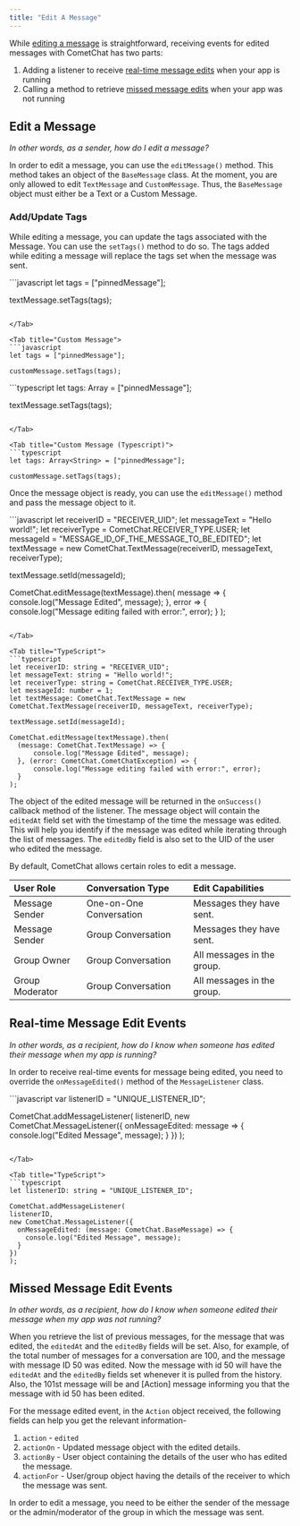 ```yaml
---
title: "Edit A Message"
---
```




While [editing a message](/sdk/react-native/edit-message#edit-a-message) is straightforward, receiving events for edited messages with CometChat has two parts:

1. Adding a listener to receive [real-time message edits](/sdk/react-native/edit-message#real-time-message-edit-events) when your app is running
2. Calling a method to retrieve [missed message edits](/sdk/react-native/edit-message#missed-message-edit-events) when your app was not running

## Edit a Message

*In other words, as a sender, how do I edit a message?*

In order to edit a message, you can use the `editMessage()` method. This method takes an object of the `BaseMessage` class. At the moment, you are only allowed to edit `TextMessage` and `CustomMessage`. Thus, the `BaseMessage` object must either be a Text or a Custom Message.

### Add/Update Tags

While editing a message, you can update the tags associated with the Message. You can use the `setTags()` method to do so. The tags added while editing a message will replace the tags set when the message was sent.

<Tabs>
<Tab title="Text Message">
```javascript
let tags = ["pinnedMessage"];

textMessage.setTags(tags);
```

</Tab>

<Tab title="Custom Message">
```javascript
let tags = ["pinnedMessage"];

customMessage.setTags(tags);
```

</Tab>

<Tab title="Text Message (Typescript)">
```typescript
let tags: Array<String> = ["pinnedMessage"];

textMessage.setTags(tags);
```

</Tab>

<Tab title="Custom Message (Typescript)">
```typescript
let tags: Array<String> = ["pinnedMessage"];

customMessage.setTags(tags);
```

</Tab>

</Tabs>

Once the message object is ready, you can use the `editMessage()` method and pass the message object to it.

<Tabs>
<Tab title="Edit Message">
```javascript
let receiverID = "RECEIVER_UID";
let messageText = "Hello world!";
let receiverType = CometChat.RECEIVER_TYPE.USER;
let messageId = "MESSAGE_ID_OF_THE_MESSAGE_TO_BE_EDITED";
let textMessage = new CometChat.TextMessage(receiverID, messageText, receiverType);

textMessage.setId(messageId);

CometChat.editMessage(textMessage).then(
message => {
  console.log("Message Edited", message);
}, error => {
  console.log("Message editing failed with error:", error);
}
);
```

</Tab>

<Tab title="TypeScript">
```typescript
let receiverID: string = "RECEIVER_UID";
let messageText: string = "Hello world!";
let receiverType: string = CometChat.RECEIVER_TYPE.USER;
let messageId: number = 1;
let textMessage: CometChat.TextMessage = new CometChat.TextMessage(receiverID, messageText, receiverType);

textMessage.setId(messageId);

CometChat.editMessage(textMessage).then(
  (message: CometChat.TextMessage) => {
      console.log("Message Edited", message);
  }, (error: CometChat.CometChatException) => {
      console.log("Message editing failed with error:", error);
  }
);
```

</Tab>

</Tabs>

The object of the edited message will be returned in the `onSuccess()` callback method of the listener. The message object will contain the `editedAt` field set with the timestamp of the time the message was edited. This will help you identify if the message was edited while iterating through the list of messages. The `editedBy` field is also set to the UID of the user who edited the message.

By default, CometChat allows certain roles to edit a message.

| User Role       | Conversation Type       | Edit Capabilities          |
| :--------------- | :----------------------- | :-------------------------- |
| Message Sender  | One-on-One Conversation | Messages they have sent.   |
| Message Sender  | Group Conversation      | Messages they have sent.   |
| Group Owner     | Group Conversation      | All messages in the group. |
| Group Moderator | Group Conversation      | All messages in the group. |

## Real-time Message Edit Events

*In other words, as a recipient, how do I know when someone has edited their message when my app is running?*

In order to receive real-time events for message being edited, you need to override the `onMessageEdited()` method of the `MessageListener` class.

<Tabs>
<Tab title="Message Listener">
```javascript
var listenerID = "UNIQUE_LISTENER_ID";

CometChat.addMessageListener(
listenerID,
new CometChat.MessageListener({
  onMessageEdited: message => {
    console.log("Edited Message", message);
  }
})
);  
```

</Tab>

<Tab title="TypeScript">
```typescript
let listenerID: string = "UNIQUE_LISTENER_ID";

CometChat.addMessageListener(
listenerID,
new CometChat.MessageListener({
  onMessageEdited: (message: CometChat.BaseMessage) => {
    console.log("Edited Message", message);
  }
})
);
```

</Tab>

</Tabs>

## Missed Message Edit Events

*In other words, as a recipient, how do I know when someone edited their message when my app was not running?*

When you retrieve the list of previous messages, for the message that was edited, the `editedAt` and the `editedBy` fields will be set. Also, for example, of the total number of messages for a conversation are 100, and the message with message ID 50 was edited. Now the message with id 50 will have the `editedAt` and the `editedBy` fields set whenever it is pulled from the history. Also, the 101st message will be and \[Action] message informing you that the message with id 50 has been edited.

For the message edited event, in the `Action` object received, the following fields can help you get the relevant information-

1. `action` - `edited`
2. `actionOn` - Updated message object with the edited details.
3. `actionBy` - User object containing the details of the user who has edited the message.
4. `actionFor` - User/group object having the details of the receiver to which the message was sent.

<Note>

In order to edit a message, you need to be either the sender of the message or the admin/moderator of the group in which the message was sent.

</Note>
